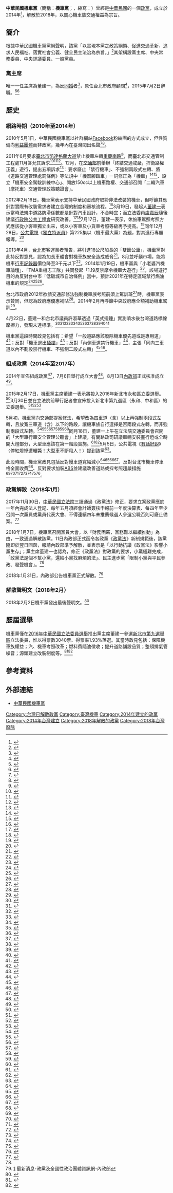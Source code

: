 {{Infobox political party
| name = 中華民國機車黨
| colorcode = #630B79
| logo = 中華民國機車黨黨徽.png
| chairperson = [[董建一|董建一]]
| foundation = 2014年7月6日<br />{{ROC}}[[臺北市|臺北市]]
| dissolution = 2018年1月7日（{{Age in years and days|2014|7|6|2018|1|7|age=no}}）
| headquarters = {{ROC}}<br />[[臺北市|臺北市]][[中正區_(臺北市)|中正區]][[臨沂街|臨沂街]]25巷7號1樓 
| position = 關心機車族與交通權益、追求人民福祉、落實社會公義、健全民主法治等。
| website = {{URL|www.facebook.com/The.Motorists.Party.of.ROC}}
| country = 中华民国
}}
'''中華民國機車黨'''（簡稱：'''機車黨'''；{{lang-en|The Motorists' Party of R.O.C.}}，縮寫：{{lang|en|M.P.R.}}）曾經是[[中華民國|中華民國]]的一個[[中華民國政黨|政黨]]，成立於2014年<ref>{{Cite news|url=http://udn.com/news/story/7314/995590|title=董建一創「機車黨」 幫騎士爭路權|last=邱瓊玉|first=|date=2015-06-16|work=|accessdate=2015-06-16|archive-date=2015-08-13|archive-url=https://web.archive.org/web/20150813134637/http://udn.com/news/story/7314/995590|dead-url=no}}</ref>，解散於2018年，以關心機車族交通權益為宗旨。

== 簡介 ==
根據中華民國機車黨黨綱聲明，該黨「以實現本黨之政策綱領、促進交通革新、追求人民福祉、落實社會公義、健全民主法治為宗旨。」<ref>{{cite web|url=https://www.facebook.com/notes/%E4%B8%AD%E8%8F%AF%E6%B0%91%E5%9C%8B%E6%A9%9F%E8%BB%8A%E9%BB%A8/%E4%B8%AD%E8%8F%AF%E6%B0%91%E5%9C%8B%E6%A9%9F%E8%BB%8A%E9%BB%A8-%E9%BB%A8%E7%AB%A0v10/780212138681138?__mref=message|title=中華民國機車黨 - 黨章（V1.0）|publisher=中華民國機車黨|accessdate=2016-10-18|archive-date=2019-02-21|archive-url=https://web.archive.org/web/20190221002454/https://www.facebook.com/notes/%E4%B8%AD%E8%8F%AF%E6%B0%91%E5%9C%8B%E6%A9%9F%E8%BB%8A%E9%BB%A8/%E4%B8%AD%E8%8F%AF%E6%B0%91%E5%9C%8B%E6%A9%9F%E8%BB%8A%E9%BB%A8-%E9%BB%A8%E7%AB%A0v10/780212138681138?__mref=message|dead-url=no}}</ref>其架構設黨主席、中央常務委員、中央評議委員、一般黨員。

=== 黨主席 ===
唯一一任主席為董建一，為反[[同性婚姻|同婚]]者<ref>{{Cite news|url=http://www.appledaily.com.tw/realtimenews/article/new/20170525/1125910/|title=機車黨主席「看台灣社會以後怎麼對同志」|last=蘋果即時新聞中心|first=|date=2017-05-25|work=|accessdate=2017-05-25|archive-date=2017-06-20|archive-url=https://web.archive.org/web/20170620042313/http://www.appledaily.com.tw/realtimenews/article/new/20170525/1125910|dead-url=no}}</ref>，原任台北市政府顧問<ref>{{Cite wikisource| title = 臺北市政府府人任字第10430250800號聘書| wslink = 臺北市政府府人任字第10430250800號聘書| quote = 資敦聘（抬頭）董建一先生為臺北市政府市政顧問}}</ref>，2015年7月2日辭職。<ref>{{Cite news|url=http://www.peoplenews.tw/news/17204a85-a886-48c7-9ebc-0253b52e9b82|title=頻壓迫機車族權益 機車黨主席辭北市府顧問|last=何豪毅|first=|date=2015-07-02|work=民報|accessdate=2015-07-02|archive-date=2015-07-03|archive-url=https://web.archive.org/web/20150703000414/http://www.peoplenews.tw/news/17204a85-a886-48c7-9ebc-0253b52e9b82|dead-url=no}}</ref><ref>{{Cite news|url=http://udn.com/news/story/3/1031256-%E4%B8%8D%E6%BB%BF%E5%8C%97%E5%B8%82%E6%A9%9F%E8%BB%8A%E6%94%BF%E7%AD%96-%E6%A9%9F%E8%BB%8A%E9%BB%A8%E4%B8%BB%E5%B8%AD%E8%BE%AD%E9%A1%A7%E5%95%8F|title=不滿北市機車政策 機車黨主席辭顧問|last=高宛瑜|first=|date=2015-07-02|accessdate=2015-07-02|website=聯合新聞網|archive-date=2015-07-03|archive-url=https://web.archive.org/web/20150703144852/http://udn.com/news/story/3/1031256-%E4%B8%8D%E6%BB%BF%E5%8C%97%E5%B8%82%E6%A9%9F%E8%BB%8A%E6%94%BF%E7%AD%96-%E6%A9%9F%E8%BB%8A%E9%BB%A8%E4%B8%BB%E5%B8%AD%E8%BE%AD%E9%A1%A7%E5%95%8F|dead-url=no}}</ref>

== 歷史 ==
===網路時期（2010年至2014年）===
2010年5月1日，中華民國機車黨以社群網站[[Facebook|Facebook]]粉絲團的方式成立，但性質偏向[[利益團體|利益團體]]而非政黨，幾年內在臺灣闖出名聲<ref>{{cite news|title=人物特寫：男創「機車黨」替騎士爭路權|url=http://www.appledaily.com.tw/appledaily/article/headline/20131010/35352958/|accessdate=2014-07-18|newspaper=蘋果日報|date=2013-10-10|archive-date=2014-07-26|archive-url=https://web.archive.org/web/20140726033034/http://www.appledaily.com.tw/appledaily/article/headline/20131010/35352958/|dead-url=no}}</ref><ref>{{cite news|title=「機車黨」董建一替騎士爭路權　臉書粉絲近2萬人|url=http://www.ettoday.net/news/20131010/280700.htm|accessdate=2014-07-31|newspaper=ettoday|date=2013-10-10|archive-date=2014-08-10|archive-url=https://web.archive.org/web/20140810154436/http://www.ettoday.net/news/20131010/280700.htm|dead-url=no}}</ref>。

2011年6月要求[[臺北市|臺北市]][[凱達格蘭大道|凱達格蘭大道]]禁止機車左轉[[重慶南路_(臺北市)|重慶南路]]<ref>{{cite web|url=https://www.youtube.com/watch?v=K0ITPK9FB9I|title=凱道機車禁左轉 「機車黨」抗議－|publisher=民視新聞|accessdate=2014-07-18|archive-date=2015-12-02|archive-url=https://web.archive.org/web/20151202184538/https://www.youtube.com/watch?v=K0ITPK9FB9I|dead-url=no}}</ref>，而臺北市交通管制工程處11月答允其訴求<ref>{{cite news|author=許麗珍|title=凱道下周開放機車左轉|url=http://www.appledaily.com.tw/appledaily/article/headline/20121119/34651525/|accessdate=2014-08-09|newspaper=蘋果日報|date=2012-11-19|archive-date=2014-08-09|archive-url=https://web.archive.org/web/20140809193945/http://www.appledaily.com.tw/appledaily/article/headline/20121119/34651525/|dead-url=no}}</ref><ref>{{cite news|title=機車族抗議凱道禁左轉　政府考慮開放|url=http://news.ltn.com.tw/news/life/breakingnews/693019|accessdate=2014-07-18|newspaper=自由時報|date=2012-09-10|archive-date=2014-07-25|archive-url=https://web.archive.org/web/20140725165057/http://news.ltn.com.tw/news/life/breakingnews/693019|dead-url=no}}</ref><ref>{{cite web|title=凱達格蘭大道自101年11月24日(六)下午1時起，機車可左轉重慶南路，機車族不需繞行懷寧街及寶慶路了|url=http://www.bote.taipei.gov.tw/ct.asp?xItem=38241654&ctNode=27484&mp=117031|publisher=臺北市交通管制工程處|accessdate=2014-07-18|archive-url=https://web.archive.org/web/20140725233415/http://www.bote.taipei.gov.tw/ct.asp?xItem=38241654&ctNode=27484&mp=117031|archive-date=2014-07-25|dead-url=yes}}</ref>。12月，在[[中華民國交通部|交通部]]前舉辦「終結交通戒嚴，捍衛路權正義」遊行，提出五項訴求<ref>{{cite news|author=林嘉琪|title=機車黨鳴喇叭爭路權|url=http://news.ltn.com.tw/news/life/paper/548356|accessdate=2014-07-18|newspaper=自由時報|date=2011-12-22|archive-date=2014-07-25|archive-url=https://web.archive.org/web/20140725174935/http://news.ltn.com.tw/news/life/paper/548356|dead-url=no}}</ref>：要求廢止「禁行機車」、不強制兩段式左轉、將《道路交通管理處罰條例》等法規中「機器腳踏車」一詞修正為「機車」<ref>{{cite news|author=葉毓中|title=「機器腳踏車」走入歷史！「機車」終獲正名|url=http://www.carstuff.com.tw/car-news/item/3438-2012-05-09-11-32-15.html|accessdate=2014-09-13|newspaper=人車事新聞|date=2012-05-09|archive-date=2014-09-13|archive-url=https://web.archive.org/web/20140913132110/http://www.carstuff.com.tw/car-news/item/3438-2012-05-09-11-32-15.html|dead-url=no}}</ref><ref>{{cite news|author=機車黨小編|title=正名！廢除機器腳踏車一詞，『機車』族走出私生子命運的第一步|url=https://www.facebook.com/notes/%E4%B8%AD%E8%8F%AF%E6%B0%91%E5%9C%8B%E6%A9%9F%E8%BB%8A%E9%BB%A8/%E6%AD%A3%E5%90%8D%E5%BB%A2%E9%99%A4%E6%A9%9F%E5%99%A8%E8%85%B3%E8%B8%8F%E8%BB%8A%E4%B8%80%E8%A9%9E%E6%A9%9F%E8%BB%8A%E6%97%8F%E8%B5%B0%E5%87%BA%E7%A7%81%E7%94%9F%E5%AD%90%E5%91%BD%E9%81%8B%E7%9A%84%E7%AC%AC%E4%B8%80%E6%AD%A5/382425081793181|accessdate=2014-09-13|newspaper=中華民國機車黨新聞稿|date=2012-05-09|archive-date=2019-02-21|archive-url=https://web.archive.org/web/20190221002454/https://www.facebook.com/notes/%E4%B8%AD%E8%8F%AF%E6%B0%91%E5%9C%8B%E6%A9%9F%E8%BB%8A%E9%BB%A8/%E6%AD%A3%E5%90%8D%E5%BB%A2%E9%99%A4%E6%A9%9F%E5%99%A8%E8%85%B3%E8%B8%8F%E8%BB%8A%E4%B8%80%E8%A9%9E%E6%A9%9F%E8%BB%8A%E6%97%8F%E8%B5%B0%E5%87%BA%E7%A7%81%E7%94%9F%E5%AD%90%E5%91%BD%E9%81%8B%E7%9A%84%E7%AC%AC%E4%B8%80%E6%AD%A5/382425081793181|dead-url=no}}</ref>、設立「機車安全駕駛訓練中心」、開放150cc以上機車路權、交通部召開「二輪汽車（摩托車）交通管理政策聽證會」。

2012年2月16日，機車黨表示支持中華民國政府取締非法改裝的機車，但呼籲其應針對實際有改裝需求者建立合理的制度和審核流程。<ref>{{cite news|author=許志煌|title=機車黨樂見取締非法|url=http://61.222.185.194/?FID=6&CID=142834|accessdate=2015-01-09|newspaper=台灣新生報|date=2012-02-16|archive-date=2015-01-09|archive-url=https://archive.is/20150109113307/http://61.222.185.194/?FID=6&CID=142834|dead-url=no}}</ref>3月19日，發起人[[董建一|董建一]]表示當時法規中道路防滑係數都是針對汽車設計，不合時宜；而立法委員[[盧嘉辰|盧嘉辰]]隨後建議[[行政院公共工程委員會|行政院公共工程會]]研究改善。<ref>{{Cite web|url = https://www.facebook.com/notes/%E4%B8%AD%E8%8F%AF%E6%B0%91%E5%9C%8B%E6%A9%9F%E8%BB%8A%E9%BB%A8/%E9%81%93%E8%B7%AF%E7%9B%B8%E9%97%9C%E8%A8%AD%E8%A8%88%E8%88%87%E9%98%B2%E6%BB%91%E4%BF%82%E6%95%B8%E4%B8%8D%E8%A9%B2%E5%8F%AA%E8%80%83%E6%85%AE%E6%B1%BD%E8%BB%8A/348061591896197?hc_location=ufi|title = 道路相關設計與防滑係數不該只考慮汽車！|accessdate = 2015-05-11|author = |date = |publisher = |archive-date = 2019-02-21|archive-url = https://web.archive.org/web/20190221002454/https://www.facebook.com/notes/%E4%B8%AD%E8%8F%AF%E6%B0%91%E5%9C%8B%E6%A9%9F%E8%BB%8A%E9%BB%A8/%E9%81%93%E8%B7%AF%E7%9B%B8%E9%97%9C%E8%A8%AD%E8%A8%88%E8%88%87%E9%98%B2%E6%BB%91%E4%BF%82%E6%95%B8%E4%B8%8D%E8%A9%B2%E5%8F%AA%E8%80%83%E6%85%AE%E6%B1%BD%E8%BB%8A/348061591896197?hc_location=ufi|dead-url = no}}</ref><ref>{{Cite news|url = https://tw.news.yahoo.com/%E6%A9%9F%E8%BB%8A%E9%BB%A8-%E9%81%93%E8%B7%AF%E9%98%B2%E6%BB%91%E4%BF%82%E6%95%B8%E5%8F%AA%E8%80%83%E6%85%AE%E6%B1%BD%E8%BB%8A-160752611.html|title = 機車黨：道路防滑係數只考慮汽車？|last = 張聖奕|first = |date = 2012年3月14日|work = 台灣新生報|accessdate = 2015年5月11日|archive-date = 2015年5月18日|archive-url = https://web.archive.org/web/20150518091143/https://tw.news.yahoo.com/%E6%A9%9F%E8%BB%8A%E9%BB%A8-%E9%81%93%E8%B7%AF%E9%98%B2%E6%BB%91%E4%BF%82%E6%95%B8%E5%8F%AA%E8%80%83%E6%85%AE%E6%B1%BD%E8%BB%8A-160752611.html|dead-url = no}}</ref>7月17日，董建一表示，休旅車駕照考照方式應該從小客車獨立出來，或以小客車及小貨車考照等級再予提高。<ref>{{cite news|author=許志煌|title=機車黨：休旅車考照應比小客嚴|url=https://tw.news.yahoo.com/%E6%A9%9F%E8%BB%8A%E9%BB%A8-%E4%BC%91%E6%97%85%E8%BB%8A%E8%80%83%E7%85%A7%E6%87%89%E6%AF%94%E5%B0%8F%E5%AE%A2%E5%9A%B4-163035243.html|accessdate=2015-05-06|newspaper=台灣新生報|date=2012-07-17|archive-date=2016-03-05|archive-url=https://web.archive.org/web/20160305212817/https://tw.news.yahoo.com/%E6%A9%9F%E8%BB%8A%E9%BB%A8-%E4%BC%91%E6%97%85%E8%BB%8A%E8%80%83%E7%85%A7%E6%87%89%E6%AF%94%E5%B0%8F%E5%AE%A2%E5%9A%B4-163035243.html|dead-url=no}}</ref>同年12月28日，[[公共電視文化事業基金會|公共電視]]《[[獨立特派員|獨立特派員]]》第225集以〈機車最大黨〉為題，對其進行專題報導。<ref>{{cite web|url=https://www.youtube.com/watch?v=yYKL4R2oSHQ|title=獨立特派員225集-機車最大黨!|publisher=公共電視|accessdate=2014-08-09|archive-date=2015-12-07|archive-url=https://web.archive.org/web/20151207223644/https://www.youtube.com/watch?v=yYKL4R2oSHQ|dead-url=no}}</ref>

2013年4月，[[臺北市|台北市]]客運業者預告，將引進18公尺加長的「雙節公車」，機車黨對此持反對意見，認為加長車體會對機車族安全造成威脅<ref>{{cite news|url=http://www.nownews.com/n/2013/04/24/285615|title=雙節式公車「神龍擺尾」　機車黨：對騎士安全威脅大|author=孫偉倫|date=2013-04-24|newspaper=nownews|accessdate=2014-07-31|archive-date=2014-08-10|archive-url=https://web.archive.org/web/20140810035449/http://www.nownews.com/n/2013/04/24/285615|dead-url=no}}</ref>。8月並呼籲市場，能將機車[[行車記錄器|行車記錄器]]價位降至3千元以下<ref>{{cite news|url=http://www.chinatimes.com/newspapers/20130806000488-260107|title=行車記錄器太貴 機車黨盼降價|author=張立勳|date=2013-08-06|newspaper=中國時報|accessdate=2014-07-31|archive-date=2014-08-08|archive-url=https://web.archive.org/web/20140808041142/http://www.chinatimes.com/newspapers/20130806000488-260107|dead-url=no}}</ref>。2014年1月19日，機車黨與「小老婆汽機車論壇」、「TMA重機志工隊」共同發起「1.19反禁摩令機車大遊行」<ref>{{cite web|url=https://www.facebook.com/notes/%E4%B8%AD%E8%8F%AF%E6%B0%91%E5%9C%8B%E6%A9%9F%E8%BB%8A%E9%BB%A8/119%E5%8F%8D%E7%A6%81%E6%91%A9%E9%81%8A%E8%A1%8C%E6%B4%BB%E5%8B%95%E8%81%B2%E6%98%8E%E6%9B%B8%E8%A3%9C%E4%B8%8A%E8%AD%B0%E6%9C%83%E4%B8%89%E8%AE%80%E9%80%9A%E9%81%8E%E4%B9%8B%E6%B3%95%E6%A2%9D%E5%BD%B1%E6%9C%AC/637640152938338|title=《119反禁摩》遊行活動聲明書（補上議會三讀通過之法條影本）|accessdate=2014-09-02|author=中華民國機車黨|archive-date=2019-02-21|archive-url=https://web.archive.org/web/20190221002454/https://www.facebook.com/notes/%E4%B8%AD%E8%8F%AF%E6%B0%91%E5%9C%8B%E6%A9%9F%E8%BB%8A%E9%BB%A8/119%E5%8F%8D%E7%A6%81%E6%91%A9%E9%81%8A%E8%A1%8C%E6%B4%BB%E5%8B%95%E8%81%B2%E6%98%8E%E6%9B%B8%E8%A3%9C%E4%B8%8A%E8%AD%B0%E6%9C%83%E4%B8%89%E8%AE%80%E9%80%9A%E9%81%8E%E4%B9%8B%E6%B3%95%E6%A2%9D%E5%BD%B1%E6%9C%AC/637640152938338|dead-url=no}}</ref>，該場遊行目的為反對台中市「低碳城市自治條例」當中，預計2021年在特定區域禁行燃油機車的規定<ref>{{cite news|url=http://www.ettoday.net/news/20131228/311130.htm|title=119反禁摩遊行　中華民國機車黨：底線不該被侵犯|date=2013-12-28|newspaper=ettoday東森新聞雲|accessdate=2014-07-18|archive-date=2014-07-26|archive-url=https://web.archive.org/web/20140726195208/http://www.ettoday.net/news/20131228/311130.htm|dead-url=no}}</ref><ref>{{cite news|url=http://news.ltn.com.tw/news/local/paper/743390|title=〈中部〉機車黨反「禁摩令」 已有7500人串連|author=唐在馨|date=2014-01-02|newspaper=自由時報|accessdate=2014-07-18|archive-date=2014-07-25|archive-url=https://web.archive.org/web/20140725170439/http://news.ltn.com.tw/news/local/paper/743390|dead-url=no}}</ref><ref>{{cite news|url=http://www.appledaily.com.tw/realtimenews/article/new/20140120/329869/|title=【動新聞】119反禁摩　3千機車圍台中市府|author=胡治言|date=2014-01-20|newspaper=蘋果日報|accessdate=2014-07-18|archive-date=2014-07-26|archive-url=https://web.archive.org/web/20140726044013/http://www.appledaily.com.tw/realtimenews/article/new/20140120/329869/|dead-url=no}}</ref>。

台北市政府2012年欲請交通部修法強制機車族考照前須上駕訓班<ref>{{cite news|url=http://www.appledaily.com.tw/appledaily/article/headline/20120922/34526776|title=考機車駕照 迫上駕訓班|author=郭美瑜|date=2012-09-22|newspaper=蘋果日報|accessdate=2014-07-31|archive-date=2014-08-08|archive-url=https://web.archive.org/web/20140808052046/http://www.appledaily.com.tw/appledaily/article/headline/20120922/34526776|dead-url=no}}</ref>時，機車黨表示贊同，但認為政府應優惠補貼<ref>{{cite news|url=http://61.222.185.194/?FID=6&CID=165946|title=機車考照前先駕訓 董建一支持|author=許志煌|date=2012-09-22|newspaper=台灣新生報|accessdate=2014-07-31|archive-date=2014-08-07|archive-url=https://archive.is/20140807235918/http://61.222.185.194/?FID=6&CID=165946|dead-url=no}}</ref>。2014年2月再呼籲中央政府應全額補助機車駕訓<ref>{{cite news|url=http://news.ltn.com.tw/news/focus/paper/752491|title=機車考照 先駕訓3天|author=黃立翔、陳韋宗、鄭淑婷、楊雅民|date=2014-02-08|newspaper=自由時報|accessdate=2014-07-31|archive-date=2014-08-08|archive-url=https://web.archive.org/web/20140808053054/http://news.ltn.com.tw/news/focus/paper/752491|dead-url=no}}</ref>。

4月22日，董建一和台北市議員許淑華透過「英式擺錘」實測噴水後台灣道路標線摩擦力，發現未達標準。<ref>{{Cite web|url=https://www.facebook.com/The.Motorists.Party.of.ROC/photos/a.121377741231251.8117.113310408704651/680093438693009/?type=3&theater&__mref=message|title=共同來關心『機車族殺手 - 標線打滑』議題！|accessdate=2014年5月11日|author=董建一|date=2014年4月22日|publisher=|archive-date=2019年2月21日|archive-url=https://web.archive.org/web/20190221002454/https://www.facebook.com/The.Motorists.Party.of.ROC/photos/a.121377741231251.8117.113310408704651/680093438693009/?type=3&theater&__mref=message|dead-url=no}}</ref><ref>{{Cite web|url=https://www.youtube.com/watch?v=krxF_VyEq20&feature=youtu.be|title=道路標線好滑！　3年1277騎士摔車|accessdate=2015年5月11日|author=TVBS|date=2014年4月22日|publisher=|archive-date=2016年3月28日|archive-url=https://web.archive.org/web/20160328023531/https://www.youtube.com/watch?v=krxF_VyEq20&feature=youtu.be|dead-url=no}}</ref><ref>{{Cite web|url=https://www.youtube.com/watch?v=XjoHdfU6puE&feature=youtu.be|title=標線防滑係數低 議員諷不如中國|accessdate=2015年5月11日|author=民視新聞|date=2014年4月21日|publisher=|archive-date=2016年3月17日|archive-url=https://web.archive.org/web/20160317052504/https://www.youtube.com/watch?v=XjoHdfU6puE&feature=youtu.be|dead-url=no}}</ref><ref>{{Cite web|url=https://www.youtube.com/watch?v=VGzdjRgGYtk&feature=youtu.be|title=20140422中天新聞　超危險！標線防滑係數低　機車族遇雨就怕|accessdate=2015年5月11日|author=中天電視|date=2014年4月22日|publisher=|archive-date=2016年3月16日|archive-url=https://web.archive.org/web/20160316012012/https://www.youtube.com/watch?v=VGzdjRgGYtk&feature=youtu.be|dead-url=no}}</ref><ref>{{Cite web|url=https://www.youtube.com/watch?v=gLbAnp3l26U&feature=youtu.be|title=標線防滑係數低 機車族摔很慘!|accessdate=2014年5月11日|author=中華電視公司|date=2014年4月21日|publisher=|archive-date=2019年2月21日|archive-url=https://web.archive.org/web/20190221002454/https://www.youtube.com/watch?v=gLbAnp3l26U&feature=youtu.be|dead-url=no}}</ref><ref>{{Cite news|url=http://www.appledaily.com.tw/realtimenews/article/life/20140422/383501/|title=機車族命苦　標線太滑害犁田|last=林媛玲|first=|date=2014年4月22日|work=蘋果日報|accessdate=2014年5月11日|archive-date=2015年5月18日|archive-url=https://web.archive.org/web/20150518090205/http://www.appledaily.com.tw/realtimenews/article/life/20140422/383501/|dead-url=no}}</ref><ref>{{Cite news|url=http://news.ltn.com.tw/news/life/breakingnews/992704|title=標示標線抗滑係數低成道路隱形殺手|last=陳慰慈|first=|date=2015-05-11|work=自由時報|accessdate=2014-04-22|archive-date=2014-04-23|archive-url=https://web.archive.org/web/20140423050332/http://news.ltn.com.tw/news/life/breakingnews/992704|dead-url=no}}</ref><ref>{{Cite news|url=http://www.appledaily.com.tw/realtimenews/article/life/20150510/607704/|title=日本道路標線是這樣畫　台灣網友好心酸|last=劉育良|first=|date=2015年5月10日|work=蘋果日報|accessdate=2015年5月11日|archive-date=2015年5月13日|archive-url=https://web.archive.org/web/20150513144936/http://www.appledaily.com.tw/realtimenews/article/life/20150510/607704|dead-url=no}}</ref><ref>{{Cite news|url=http://www.appledaily.com.tw/appledaily/article/headline/20130408/34938109/|title=分隔島殺騎士 「官員會有報應」|last=李定宇、呂品逸|first=|date=2013年4月8日|work=蘋果日報|accessdate=2015年5月11日|archive-date=2015年5月18日|archive-url=https://web.archive.org/web/20150518090210/http://www.appledaily.com.tw/appledaily/article/headline/20130408/34938109/|dead-url=no}}</ref><ref>{{Cite web|url=https://www.youtube.com/watch?v=Sc1mrdGhb1E&feature=youtu.be|title=下雨天斑馬線太滑害摔 女騎士骨折開刀|accessdate=2015年5月11日|author=東森新聞|date=2014年5月12日|publisher=|archive-date=2016年4月2日|archive-url=https://web.archive.org/web/20160402180339/https://www.youtube.com/watch?v=Sc1mrdGhb1E&feature=youtu.be|dead-url=no}}</ref><ref>{{Cite web|url=https://www.youtube.com/watch?v=HTmaIR0Ckwg&feature=youtu.be|title=難怪又摔車！ 市府檢測 只「截取樣本」沒實測|accessdate=2015年5月11日|author=東森新聞|date=2014年5月12日|publisher=|archive-date=2019年2月21日|archive-url=https://web.archive.org/web/20190221002454/https://www.youtube.com/watch?v=HTmaIR0Ckwg&feature=youtu.be|dead-url=no}}</ref><ref>{{Cite news|url=http://news.ltn.com.tw/news/local/paper/773146|title=〈台北都會〉標線太滑大家談|last=吳亮儀|first=|date=2014-04-23|work=自由時報|accessdate=2015-05-11|archive-date=2015-05-18|archive-url=https://web.archive.org/web/20150518082947/http://news.ltn.com.tw/news/local/paper/773146|dead-url=no}}</ref>

機車黨這段時間政見包括有：希望「一般道路應該廢除機車優先道或是專用道」<ref>{{cite news|url=http://news.cts.com.tw/cts/general/201210/201210031109807.html|title=夾縫中騎車... 行駛路緣最危險!|author=宋燕旻、詹維耕|date=2012-10-03|newspaper=華視新聞|accessdate=2014-08-11|archive-date=2014-08-12|archive-url=https://web.archive.org/web/20140812224332/http://news.cts.com.tw/cts/general/201210/201210031109807.html|dead-url=no}}</ref>；反對「機車退出[[騎樓|騎樓]]」<ref>{{cite news|url=http://61.222.185.194/index.php?FID=45&CID=205289|title=《機車黨發起人董建一》欠缺補償及對等配套|author=許志煌|date=2013-09-29|newspaper=台灣新生報|accessdate=2014-07-31|archive-date=2014-08-07|archive-url=https://archive.is/20140807235919/http://61.222.185.194/index.php?FID=45&CID=205289|dead-url=no}}</ref>；反對「內側車道禁行機車」<ref>{{cite news|url=http://www.appledaily.com.tw/appledaily/article/headline/20131024/35387331/|title=解禁 機車開放騎內車道|author=李姿慧|date=2013-10-24|newspaper=蘋果日報|accessdate=2014-07-18|archive-date=2014-10-18|archive-url=https://web.archive.org/web/20141018095922/http://www.appledaily.com.tw/appledaily/article/headline/20131024/35387331/|dead-url=no}}</ref>，主張「同向三車道以內不劃設禁行機車、不強制二段式左轉」<ref>{{cite news|url=http://www.ettoday.net/news/20140729/383516.htm|title=「本來就要騎旁邊」　機車黨：里長阻開放禁行機車道|author=黃瀞瑩|date=2014-07-29|newspaper=ettoday|accessdate=2014-07-31|archive-date=2014-08-02|archive-url=https://web.archive.org/web/20140802071958/http://www.ettoday.net/news/20140729/383516.htm|dead-url=no}}</ref><ref>{{cite news|url=http://newtalk.tw/news/2014/07/29/49722.html|title=放機車族一條生路 議員籲解禁「禁行機車」|author=曹漢陽、尤騰輝|date=2014-07-29|newspaper=新頭殼|accessdate=2014-07-31|archive-date=2014-10-18|archive-url=https://web.archive.org/web/20141018215837/http://newtalk.tw/news/2014/07/29/49722.html|dead-url=no}}</ref>。

=== 組成政黨（2014年至2017年） ===
2014年宣佈組成政黨<ref>{{cite news|author=何豪毅|title=中華民國機車黨五月一日將組黨|url=http://www.peoplenews.tw/news/7e4018ee-4142-41f9-8f9e-87166d2fe587|accessdate=2014-07-18|newspaper=民報|date=2014-03-18|archive-date=2014-07-25|archive-url=https://web.archive.org/web/20140725065627/http://www.peoplenews.tw/news/7e4018ee-4142-41f9-8f9e-87166d2fe587|dead-url=no}}</ref>，7月6日舉行成立大會<ref>{{cite web|title=《中華民國機車黨》創黨聲明|url=https://www.facebook.com/notes/%E4%B8%AD%E8%8F%AF%E6%B0%91%E5%9C%8B%E6%A9%9F%E8%BB%8A%E9%BB%A8/%E4%B8%AD%E8%8F%AF%E6%B0%91%E5%9C%8B%E6%A9%9F%E8%BB%8A%E9%BB%A8%E5%89%B5%E9%BB%A8%E8%81%B2%E6%98%8E/722210227814663|publisher=中華民國機車黨FB網誌|accessdate=2014-07-18|archive-date=2019-02-21|archive-url=https://web.archive.org/web/20190221002454/https://www.facebook.com/notes/%E4%B8%AD%E8%8F%AF%E6%B0%91%E5%9C%8B%E6%A9%9F%E8%BB%8A%E9%BB%A8/%E4%B8%AD%E8%8F%AF%E6%B0%91%E5%9C%8B%E6%A9%9F%E8%BB%8A%E9%BB%A8%E5%89%B5%E9%BB%A8%E8%81%B2%E6%98%8E/722210227814663|dead-url=no}}</ref>，8月13日[[中華民國內政部|內政部]]正式核准成立<ref>{{Cite web |url=http://www.moi.gov.tw/files/civil_law2_file/1030813%E6%94%BF%E9%BB%A8%E5%90%8D%E5%86%8A256%E5%80%8B-%E7%B6%B2%E8%B7%AF%E7%89%88.doc |title=政黨及全國性政治團體名冊第256號-內政部民政司 |access-date=2014-08-15 |archive-url=https://web.archive.org/web/20141016090014/http://www.moi.gov.tw/files/civil_law2_file/1030813%E6%94%BF%E9%BB%A8%E5%90%8D%E5%86%8A256%E5%80%8B-%E7%B6%B2%E8%B7%AF%E7%89%88.doc |archive-date=2014-10-16 |dead-url=yes }}</ref>。

2015年2月17日，機車黨主席董建一表示將投入2016年新北市永和區立委選舉。<ref>{{cite news|author=周志豪|title=機車黨主席董建一 宣佈參選永和立委|url=http://udn.com/news/story/1/715052|accessdate=2015-02-19|newspaper=聯合報|date=2015-02-17|archive-date=2015-02-19|archive-url=https://web.archive.org/web/20150219112739/http://udn.com/news/story/1/715052|dead-url=no}}</ref>3月30日並在立法院前舉行記者會宣佈投入新北市第九選區（永和、中和區）的立委選舉。<ref>{{cite news|author=黃信維|title=機車黨主席投入選舉　挑戰現任藍委林德福|url=http://www.appledaily.com.tw/realtimenews/article/new/20150330/583571/?fb_action_ids=964732803550748&fb_action_types=og.shares|accessdate=2015-03-30|newspaper=蘋果日報|date=2015-03-30|archive-date=2015-04-02|archive-url=https://web.archive.org/web/20150402135145/http://www.appledaily.com.tw/realtimenews/article/new/20150330/583571/?fb_action_ids=964732803550748&fb_action_types=og.shares|dead-url=no}}</ref><ref>{{cite news|author=何豪毅|title=為二輪族爭權益 機車黨主席參選永和區立委|url=http://www.peoplenews.tw/news/5579bcca-9358-4756-9568-b8bc1726fb93|accessdate=2015-03-30|newspaper=民報|date=2015-03-30|archive-date=2015-04-02|archive-url=https://web.archive.org/web/20150402054854/http://www.peoplenews.tw/news/5579bcca-9358-4756-9568-b8bc1726fb93|dead-url=no}}</ref><ref>{{cite news|author=林靖堂|title=機車黨董建一挑戰林德福　婉拒姚立明結盟獨立參選|url=http://www.nownews.com/n/2015/03/30/1654281|accessdate=2015-03-30|newspaper=NOWnews 今日新聞|date=2015-03-30|archive-date=2015-04-02|archive-url=https://web.archive.org/web/20150402141909/http://www.nownews.com/n/2015/03/30/1654281|dead-url=no}}</ref>

5月初，機車黨向交通部提案修法，希望改為四車道（含）以上再強制兩段式左轉，且放寬三車道（含）以下的路段，讓機車族自行選擇是否兩段式左轉，而非強制兩段式左轉。<ref>{{cite news|author=黃瀞瑩|title=機車三車道「兩段式左轉」要撤了？　交通部本月研商|url=http://www.ettoday.net/news/20150504/501546.htm|accessdate=2015-05-06|newspaper=ETtoday|date=2015-05-04|archive-date=2015-07-26|archive-url=https://web.archive.org/web/20150726025448/http://www.ettoday.net/news/20150504/501546.htm|dead-url=no}}</ref><ref>{{cite news|author=何玉華|title=取消機車3車道兩段式左轉？ 交通部本月研商|url=http://news.ltn.com.tw/news/life/breakingnews/1305831|accessdate=2015-05-06|newspaper=自由時報|date=2015-05-04|archive-date=2015-06-13|archive-url=https://web.archive.org/web/20150613015037/http://news.ltn.com.tw/news/life/breakingnews/1305831|dead-url=no}}</ref><ref>{{cite news|author=三立新聞|title=機車族福音！三車道兩段式左轉擬取消　交通部本月將研商|url=http://www.setn.com/News.aspx?NewsID=73426|accessdate=2015-05-06|newspaper=三立新聞|date=2015-05-04|archive-date=2019-02-21|archive-url=https://web.archive.org/web/20190221002454/https://www.setn.com/News.aspx?NewsID=73426|dead-url=no}}</ref><ref>{{cite news|author=許志煌|title=《機車黨發起人董建一》同向三車道機車黨2主張|url=https://tw.news.yahoo.com/%E6%A9%9F%E8%BB%8A%E9%BB%A8%E7%99%BC%E8%B5%B7%E4%BA%BA%E8%91%A3%E5%BB%BA-%E5%90%8C%E5%90%91%E4%B8%89%E8%BB%8A%E9%81%93%E6%A9%9F%E8%BB%8A%E9%BB%A82%E4%B8%BB%E5%BC%B5-143440521.html|accessdate=2015-05-06|newspaper=台灣新生報|date=2015-05-04|archive-date=2016-03-05|archive-url=https://web.archive.org/web/20160305194318/https://tw.news.yahoo.com/%E6%A9%9F%E8%BB%8A%E9%BB%A8%E7%99%BC%E8%B5%B7%E4%BA%BA%E8%91%A3%E5%BB%BA-%E5%90%8C%E5%90%91%E4%B8%89%E8%BB%8A%E9%81%93%E6%A9%9F%E8%BB%8A%E9%BB%A82%E4%B8%BB%E5%BC%B5-143440521.html|dead-url=no}}</ref><ref>{{cite news|author=胡瑞麒|title=3車道兩段式左轉 擬取消|url=http://www.appledaily.com.tw/appledaily/article/headline/20150504/36530226/|accessdate=2015-05-06|newspaper=蘋果日報|date=2015-05-04|archive-date=2015-05-06|archive-url=https://web.archive.org/web/20150506201821/http://www.appledaily.com.tw/appledaily/article/headline/20150504/36530226|dead-url=no}}</ref><ref>{{cite news|author=黃荷婷|title=三車道路段！　機車擬「不強制」兩段式左轉|url=http://news.tvbs.com.tw/entry/578446|accessdate=2015-05-06|newspaper=TVBS|date=2015-05-04|archive-date=2015-05-06|archive-url=https://web.archive.org/web/20150506234914/http://news.tvbs.com.tw/entry/578446|dead-url=no}}</ref><ref>{{cite news|author=華視新聞|title=3車道兩段式左轉 交通部擬取消|url=http://news.cts.com.tw/cts/life/201505/201505041610116.html#.VUm8TJNvByE|accessdate=2015-05-06|newspaper=華視新聞|date=2015-05-04|archive-date=2015-07-16|archive-url=https://web.archive.org/web/20150716165732/http://news.cts.com.tw/cts/life/201505/201505041610116.html#.VUm8TJNvByE|dead-url=no}}</ref>同月18日，董建一上午在立法院交通委員會召開的「大型車行車安全管理公聽會」上建議，有關路政司研議車輛安裝晝行燈或全時開大燈部分，大型車應該在第一階段實施。<ref>{{Cite news|url = https://tw.news.yahoo.com/%E6%B1%BD%E6%A9%9F%E8%BB%8A%E6%93%AC%E5%85%A8%E6%99%82%E9%96%8B%E5%A4%A7%E7%87%88-160000402.html|title = 汽機車擬全時開大燈|last = 許志煌|first = |date = 2015年5月19日|work = |accessdate = 2015年5月20日|archive-date = 2015年5月22日|archive-url = https://web.archive.org/web/20150522075013/https://tw.news.yahoo.com/%E6%B1%BD%E6%A9%9F%E8%BB%8A%E6%93%AC%E5%85%A8%E6%99%82%E9%96%8B%E5%A4%A7%E7%87%88-160000402.html|dead-url = no}}</ref><ref>{{Cite news|url = http://www.appledaily.com.tw/appledaily/article/headline/20150517/36555173/|title = 後年起 汽機車白天自動開大燈|last = 李姿慧、朱正庭|first = |date = 2015年5月17日|work = |accessdate = 2015年5月20日|archive-date = 2015年5月19日|archive-url = https://web.archive.org/web/20150519215130/http://www.appledaily.com.tw/appledaily/article/headline/20150517/36555173|dead-url = no}}</ref>5月5日，公共電視《[[有話好說|有話好說]]》〈停紅燈慘遭輾斃！大型車不斷殺人！〉提到該黨<ref>{{cite web|url=http://talk.news.pts.org.tw/2015/05/blog-post_5.html|title=20150505有話好說：停紅燈慘遭輾斃！大型車不斷殺人！|publisher=公共電視|archiveurl=https://web.archive.org/web/20150727165633/http://talk.news.pts.org.tw/2015/05/blog-post_5.html|archivedate=2015-07-27|deadurl=yes|accessdate=2015-05-06}}</ref>。

此段時間，機車黨政見包括反對慢車道寬幅減小<ref>{{Cite news|url=http://www.appledaily.com.tw/appledaily/article/headline/20150520/36560512/|title=防機車肇事 擬縮慢車道|last=李姿慧、許麗珍|first=|date=2015年5月20日|work=|accessdate=2015年5月20日|archive-date=2015年5月21日|archive-url=https://web.archive.org/web/20150521010134/http://www.appledaily.com.tw/appledaily/article/headline/20150520/36560512/|dead-url=no}}</ref><ref>{{Cite news|url=http://www.ettoday.net/news/20150520/509041.htm|title=防機車肇事擬縮慢車道變3.5米　騎士：汽車停車仍搶道|last=張禕呈、呂佳賢|first=|date=2015年5月20日|work=|accessdate=2015年5月20日|archive-date=2015年5月22日|archive-url=https://web.archive.org/web/20150522035943/http://www.ettoday.net/news/20150520/509041.htm|dead-url=no}}</ref><ref>{{Cite news|url=http://www.chinatimes.com/realtimenews/20150520003131-260401|title=防肇事擬縮慢車道 引機車族反彈|last=劉家宏|first=|date=2015年5月20日|work=|accessdate=2015年5月20日|deadurl=yes|archiveurl=https://web.archive.org/web/20150521050119/http://www.chinatimes.com/realtimenews/20150520003131-260401|archivedate=2015年5月21日}}</ref><ref>{{Cite news|url=http://news.cts.com.tw/cts/general/201505/201505201615889.html#.VVxB_kZvByE|title=防機車肇事 交通部擬縮慢車道|last=華視新聞網|first=|date=2015年5月20日|work=|accessdate=2015年5月20日|archive-date=2015年5月21日|archive-url=https://web.archive.org/web/20150521212758/http://news.cts.com.tw/cts/general/201505/201505201615889.html#.VVxB_kZvByE|dead-url=no}}</ref>、反對台北市機車停車格全面收費<ref>{{Cite web|url = http://www.chinatimes.com/newspapers/20150530000458-260107|accessdate = 2015年5月30日|title = 綠議員率先反彈 機車黨：恐掀政治風暴|last = 邱文秀|date = 2015年5月30日|publisher = 中國時報|archive-date = 2015年5月30日|archive-url = https://web.archive.org/web/20150530162338/http://www.chinatimes.com/newspapers/20150530000458-260107|dead-url = no}}</ref>、反對要求加裝[[防锁死刹车系统|ABS]]並建議改善道路或採考照趨嚴措施<ref>{{Cite news|url=http://www.times-bignews.com/content.php?t=29923&s=%E5%8F%B0%E5%8C%97%E6%96%B0%E8%81%9E-%E8%8D%B7%E5%8C%85%E5%A4%B1%E8%A1%80%EF%BC%812019%E5%B9%B4%E8%B5%B7%E3%80%80%E6%A9%9F%E8%BB%8A%E9%A0%88%E8%A3%9D%E9%98%B2%E9%8E%96%E6%AD%BB%E5%89%8E%E8%BB%8A|title=台北／荷包失血！2019年起　機車須裝防鎖死剎車|last=邱鈺雯|first=|date=2015-06-10|work=|accessdate=2015-06-11|archive-url=https://web.archive.org/web/20190221002454/https://www.times-bignews.com/content.php?t=29923&s=%E5%8F%B0%E5%8C%97%E6%96%B0%E8%81%9E-%E8%8D%B7%E5%8C%85%E5%A4%B1%E8%A1%80%EF%BC%812019%E5%B9%B4%E8%B5%B7%E3%80%80%E6%A9%9F%E8%BB%8A%E9%A0%88%E8%A3%9D%E9%98%B2%E9%8E%96%E6%AD%BB%E5%89%8E%E8%BB%8A|archive-date=2019-02-21|dead-url=yes}}</ref><ref>{{Cite news|url=http://soniccapkimo.pixnet.net/blog/post/426198836|title=機車要漲價了 未來將強制裝防鎖死煞車　降死傷率! 108年起強制配備ABS或CBS　強制裝防鎖死煞車 機車最多恐漲價萬元　機車黨批買不起新車 "空汙.安全問題無解"|last=台視新聞|first=|date=2015-06-10|work=|accessdate=2015-06-11|archive-date=2015-06-12|archive-url=https://web.archive.org/web/20150612053203/http://soniccapkimo.pixnet.net/blog/post/426198836|dead-url=no}}</ref><ref>{{Cite news|url=http://udn.com/news/story/7266/956856-2019%E5%B9%B4%E8%B5%B7-%E6%A9%9F%E8%BB%8A%E8%A6%81%E8%A3%9D%E9%98%B2%E9%8E%96%E6%AD%BB%E7%85%9E%E8%BB%8A|title=2019年起 機車要裝防鎖死煞車|last=蘇瑋璇|first=|date=2015-06-10|work=|accessdate=2015-06-11|archive-date=2015-06-10|archive-url=https://web.archive.org/web/20150610132248/http://udn.com/news/story/7266/956856-2019%E5%B9%B4%E8%B5%B7-%E6%A9%9F%E8%BB%8A%E8%A6%81%E8%A3%9D%E9%98%B2%E9%8E%96%E6%AD%BB%E7%85%9E%E8%BB%8A|dead-url=no}}</ref><ref>{{Cite news|url=http://www.thenewslens.com/post/174631/|title=每年死傷25萬人 2019年起機車強制安裝防鎖死煞車|last=Zou Chi|first=|date=2015-06-10|work=|accessdate=2015-06-11|archive-date=2015-06-12|archive-url=https://web.archive.org/web/20150612164108/http://www.thenewslens.com/post/174631/|dead-url=no}}</ref><ref>{{Cite news|url=http://www.ettoday.net/news/20150610/518818.htm#ixzz3cdjS2JtF|title=2019年機車強制安裝防鎖死煞車　價格恐漲價近萬元|last=林潔玲|first=|date=2015-06-10|work=|accessdate=2015-06-11|archive-date=2015-06-12|archive-url=https://web.archive.org/web/20150612120910/http://www.ettoday.net/news/20150610/518818.htm#ixzz3cdjS2JtF|dead-url=no}}</ref><ref>{{Cite news|url=http://www.merit-times.com.tw/NewsPage.aspx?unid=403420|title=降低死傷率 108年起 機車強制配備ABS|last=人間福報|first=|date=2015-06-10|work=|accessdate=2015-06-11|archive-date=2015-06-12|archive-url=https://web.archive.org/web/20150612073328/http://www.merit-times.com.tw/NewsPage.aspx?unid=403420|dead-url=no}}</ref><ref>{{Cite news|url=http://www.appledaily.com.tw/appledaily/article/headline/20150610/36599978/|title=強制裝防鎖死煞車 機車恐漲價萬元|last=李姿慧、朱正庭、洪敏隆|first=|date=2015-06-10|work=|accessdate=2015-06-11|archive-date=2015-06-11|archive-url=https://web.archive.org/web/20150611004554/http://www.appledaily.com.tw/appledaily/article/headline/20150610/36599978/|dead-url=no}}</ref><ref>{{Cite news|url=http://news.ltn.com.tw/news/life/breakingnews/1344240|title=機車要漲價了！未來將強制裝防鎖死煞車|last=自由時報|first=|date=2015-06-10|work=|accessdate=2015-06-11|archive-date=2015-06-11|archive-url=https://web.archive.org/web/20150611085344/http://news.ltn.com.tw/news/life/breakingnews/1344240|dead-url=no}}</ref>。

=== 政黨解散（2018年1月） ===
2017年11月30日，[[中華民國立法院|中華民國立法院]]三讀通過《政黨法》修正，要求立案政黨應於一年內完成法人登記、每年五月須經會計師簽核申報前一年度決算表、每四年至少召開一次黨員或黨員代表大會、不得連續四年未推薦候選人參選公職否則可廢止備案。<ref name=":0">{{cite news|url=https://udn.com/news/story/6656/2934380?from=udn-hotnews_ch2|title=獨家／政黨法上路兩小黨陣亡 中華民國機車黨申請解散|author1=周志豪|author2=徐偉真|website=聯合新聞網|date=2018-01-17|accessdate=2018-01-17|archive-date=2018-01-18|archive-url=https://web.archive.org/web/20180118010709/https://udn.com/news/story/6656/2934380?from=udn-hotnews_ch2|dead-url=no}}</ref>

2018年1月7日，機車黨召開黨員大會，以「財務困窘，黨務難以繼續推動」為由，一致通過解散該黨。11日內政部正式函令各政黨《[[政黨法|政黨法]]》新制規範後，該黨隨即於翌日回函，報請內政部準予解散，並表示是「以行動抗議《政黨法》影響小黨生存」；黨主席董建一也認為，修正《政黨法》對政黨的要求，小黨極難完成，「政黨法是個不幫小黨，還給小黨找麻煩的法」、民主進步黨「限制小黨與平民參政、發聲機會」。<ref name=":0" />

2018年1月31日，內政部公告機車黨正式解散。<ref>[https://party.moi.gov.tw/pgms/politics/home!newsDetail.action?id=ff8080816154e15e0161654de9c90003] {{Wayback|url=https://party.moi.gov.tw/pgms/politics/home!newsDetail.action?id=ff8080816154e15e0161654de9c90003 |date=20180224052924 }}最新消息-政黨及全國性政治團體資訊網-內政部</ref>

=== 解散聲明文（2018年2月）===
2018年2月2日機車黨發出最後聲明文。<ref>{{Cite web|url=https://www.facebook.com/The.Motorists.Party.of.ROC/photos/a.121377741231251.8117.113310408704651/1665997286769281/?type=3&theater|title=中華民國機車黨|accessdate=2018-02-03|work=www.facebook.com|language=zh-Hans|archive-date=2019-02-21|archive-url=https://web.archive.org/web/20190221002454/https://www.facebook.com/The.Motorists.Party.of.ROC/photos/a.121377741231251.8117.113310408704651/1665997286769281/?type=3&theater|dead-url=no}}</ref>
{{Cquote|從沒欺騙過網友，機車黨自創粉絲頁乃至成立政黨，迄今除了個人多年攢下來的積蓄投入和忠誠黨員辛苦贊助的黨費外，只有在105年參選立委時，才有對外募款，收過網友的捐獻... 其他，一概沒有！更遑論政府或廠商有任何資助機車黨這種謠言。

<p>礙於財務壓力及新推出的政黨法諸多要求，敝黨於民國107年1月07舉行黨員大會，通過中華民國機車黨解散一案，而於民國107年1月31日獲內政部核准通過。
<p>故自即日起，敝黨粉絲頁將不再發文更新；並於農曆除夕過後，關閉粉絲頁。}}

== 歷屆選舉 ==
機車黨僅在[[2016年中華民國立法委員選舉|2016年中華民國立法委員選舉]]推出黨主席董建一參選[[新北市第九選舉區|新北市第九選舉區]]立法委員，惟以得票數3040票、得票率1.93%落選。其當時政見包括：保障機車族權益；汽、機車考照改革；燃料費隨油徵收；提升道路舖設品質；整頓排氣管噪音；源頭建立改裝制度等。<ref>{{Cite web |url=http://2016.cec.gov.tw/frontsite/2016/proofreader/canRPTArea/detail/1/31303430343030314c313231303738323539 |title=2016年區域立法委員選舉 新北市 第9選舉區 候選人選舉公報 |access-date=2016-01-16 |archive-url=https://web.archive.org/web/20180125015415/http://2016.cec.gov.tw/frontsite/2016/proofreader/canRPTArea/detail/1/31303430343030314c313231303738323539 |archive-date=2018-01-25 |dead-url=yes }}</ref><ref>{{Cite web |url=http://www.cec.gov.tw/zh_TW/T1/n200090000000000.html |title=2016年區域立法委員選舉 新北市 第9選舉區 候選人在 永和區得票數 |accessdate=2016-01-16 |archive-date=2016-01-19 |archive-url=https://web.archive.org/web/20160119013902/http://www.cec.gov.tw/zh_TW/T1/n200090000000000.html |dead-url=no }}</ref>

== 參考資料 ==
{{Reflist|3}}

== 外部連結 ==
*[https://www.facebook.com/The.Motorists.Party.of.ROC 中華民國機車黨]

{{中華民國政黨}}

[[Category:台灣已解散政黨|Category:台灣已解散政黨]]
[[Category:臺灣機車|Category:臺灣機車]]
[[Category:2014年建立的政黨|Category:2014年建立的政黨]]
[[Category:2014年台灣建立|Category:2014年台灣建立]]
[[Category:2018年解散的政黨|Category:2018年解散的政黨]]
[[Category:2018年台灣廢除|Category:2018年台灣廢除]]